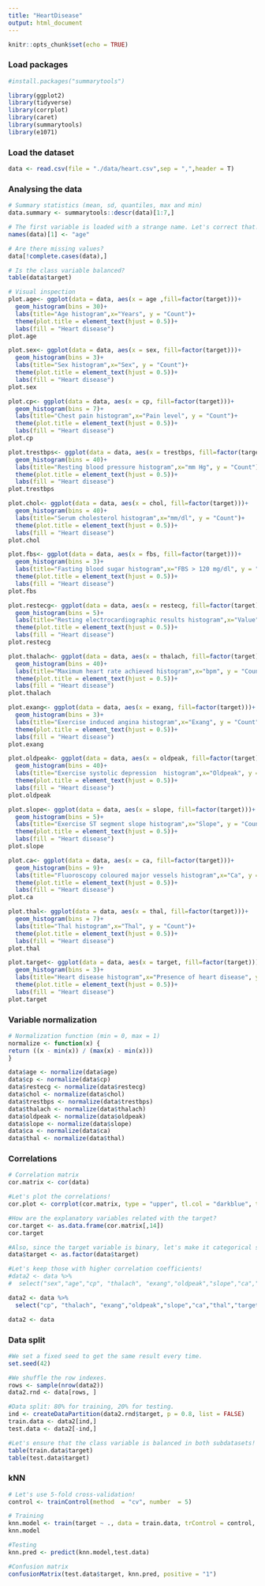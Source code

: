```yaml
---
title: "HeartDisease"
output: html_document
---
```


```r
knitr::opts_chunk$set(echo = TRUE)
```

### Load packages
```r
#install.packages("summarytools")

library(ggplot2)
library(tidyverse)
library(corrplot)
library(caret)
library(summarytools)
library(e1071)
```


### Load the dataset
```r
data <- read.csv(file = "./data/heart.csv",sep = ",",header = T) 
```


### Analysing the data
```r
# Summary statistics (mean, sd, quantiles, max and min)
data.summary <- summarytools::descr(data)[1:7,]

# The first variable is loaded with a strange name. Let's correct that!
names(data)[1] <- "age"

# Are there missing values?
data[!complete.cases(data),] 

# Is the class variable balanced?
table(data$target)

# Visual inspection
plot.age<- ggplot(data = data, aes(x = age ,fill=factor(target)))+
  geom_histogram(bins = 30)+
  labs(title="Age histogram",x="Years", y = "Count")+
  theme(plot.title = element_text(hjust = 0.5))+
  labs(fill = "Heart disease")
plot.age

plot.sex<- ggplot(data = data, aes(x = sex, fill=factor(target)))+
  geom_histogram(bins = 3)+
  labs(title="Sex histogram",x="Sex", y = "Count")+
  theme(plot.title = element_text(hjust = 0.5))+
  labs(fill = "Heart disease")
plot.sex

plot.cp<- ggplot(data = data, aes(x = cp, fill=factor(target)))+
  geom_histogram(bins = 7)+
  labs(title="Chest pain histogram",x="Pain level", y = "Count")+
  theme(plot.title = element_text(hjust = 0.5))+
  labs(fill = "Heart disease")
plot.cp

plot.trestbps<- ggplot(data = data, aes(x = trestbps, fill=factor(target)))+
  geom_histogram(bins = 40)+
  labs(title="Resting blood pressure histogram",x="mm Hg", y = "Count")+
  theme(plot.title = element_text(hjust = 0.5))+
  labs(fill = "Heart disease")
plot.trestbps

plot.chol<- ggplot(data = data, aes(x = chol, fill=factor(target)))+
  geom_histogram(bins = 40)+
  labs(title="Serum cholesterol histogram",x="mm/dl", y = "Count")+
  theme(plot.title = element_text(hjust = 0.5))+
  labs(fill = "Heart disease")
plot.chol

plot.fbs<- ggplot(data = data, aes(x = fbs, fill=factor(target)))+
  geom_histogram(bins = 3)+
  labs(title="Fasting blood sugar histogram",x="FBS > 120 mg/dl", y = "Count")+
  theme(plot.title = element_text(hjust = 0.5))+
  labs(fill = "Heart disease")
plot.fbs

plot.restecg<- ggplot(data = data, aes(x = restecg, fill=factor(target)))+
  geom_histogram(bins = 5)+
  labs(title="Resting electrocardiographic results histogram",x="Value", y = "Count")+
  theme(plot.title = element_text(hjust = 0.5))+
  labs(fill = "Heart disease")
plot.restecg

plot.thalach<- ggplot(data = data, aes(x = thalach, fill=factor(target)))+
  geom_histogram(bins = 40)+
  labs(title="Maximum heart rate achieved histogram",x="bpm", y = "Count")+
  theme(plot.title = element_text(hjust = 0.5))+
  labs(fill = "Heart disease")
plot.thalach

plot.exang<- ggplot(data = data, aes(x = exang, fill=factor(target)))+
  geom_histogram(bins = 3)+
  labs(title="Exercise induced angina histogram",x="Exang", y = "Count")+
  theme(plot.title = element_text(hjust = 0.5))+
  labs(fill = "Heart disease")
plot.exang

plot.oldpeak<- ggplot(data = data, aes(x = oldpeak, fill=factor(target)))+
  geom_histogram(bins = 40)+
  labs(title="Exercise systolic depression  histogram",x="Oldpeak", y = "Count")+
  theme(plot.title = element_text(hjust = 0.5))+
  labs(fill = "Heart disease")
plot.oldpeak

plot.slope<- ggplot(data = data, aes(x = slope, fill=factor(target)))+
  geom_histogram(bins = 5)+
  labs(title="Exercise ST segment slope histogram",x="Slope", y = "Count")+
  theme(plot.title = element_text(hjust = 0.5))+
  labs(fill = "Heart disease")
plot.slope

plot.ca<- ggplot(data = data, aes(x = ca, fill=factor(target)))+
  geom_histogram(bins = 9)+
  labs(title="Fluoroscopy coloured major vessels histogram",x="Ca", y = "Count")+
  theme(plot.title = element_text(hjust = 0.5))+
  labs(fill = "Heart disease")
plot.ca

plot.thal<- ggplot(data = data, aes(x = thal, fill=factor(target)))+
  geom_histogram(bins = 7)+
  labs(title="Thal histogram",x="Thal", y = "Count")+
  theme(plot.title = element_text(hjust = 0.5))+
  labs(fill = "Heart disease")
plot.thal

plot.target<- ggplot(data = data, aes(x = target, fill=factor(target)))+
  geom_histogram(bins = 3)+
  labs(title="Heart disease histogram",x="Presence of heart disease", y = "Count")+
  theme(plot.title = element_text(hjust = 0.5))+
  labs(fill = "Heart disease")
plot.target
```


<!-- ```{r} -->
<!-- data<-data %>% -->
<!--   filter(restecg!=2) -->
<!-- table(data$restecg) -->
<!-- ``` -->


### Variable normalization
```r
# Normalization function (min = 0, max = 1)
normalize <- function(x) {
return ((x - min(x)) / (max(x) - min(x)))
}

data$age <- normalize(data$age)
data$cp <- normalize(data$cp)
data$restecg <- normalize(data$restecg)
data$chol <- normalize(data$chol)
data$trestbps <- normalize(data$trestbps)
data$thalach <- normalize(data$thalach)
data$oldpeak <- normalize(data$oldpeak)
data$slope <- normalize(data$slope)
data$ca <- normalize(data$ca)
data$thal <- normalize(data$thal)
```

### Correlations
```r
# Correlation matrix
cor.matrix <- cor(data)

#Let's plot the correlations!
cor.plot <- corrplot(cor.matrix, type = "upper", tl.col = "darkblue", tl.srt = 45)

#How are the explanatory variables related with the target?
cor.target <- as.data.frame(cor.matrix[,14]) 
cor.target

#Also, since the target variable is binary, let's make it categorical so that the classifiers do not think we are trying to perform a regression. 
data$target <- as.factor(data$target)

#Let's keep those with higher correlation coefficients!
#data2 <- data %>% 
#  select("sex","age","cp", "thalach", "exang","oldpeak","slope","ca","thal","target")

data2 <- data %>% 
  select("cp", "thalach", "exang","oldpeak","slope","ca","thal","target")

data2 <- data

```

### Data split 
```r
#We set a fixed seed to get the same result every time. 
set.seed(42)

#We shuffle the row indexes.
rows <- sample(nrow(data2))
data2.rnd <- data[rows, ]

#Data split: 80% for training, 20% for testing. 
ind <- createDataPartition(data2.rnd$target, p = 0.8, list = FALSE)
train.data <- data2[ind,]
test.data <- data2[-ind,]

#Let's ensure that the class variable is balanced in both subdatasets!
table(train.data$target)
table(test.data$target)
```



### kNN
```r
# Let's use 5-fold cross-validation!
control <- trainControl(method  = "cv", number  = 5)

# Training
knn.model <- train(target ~ ., data = train.data, trControl = control, metric = "Accuracy", method = "knn", tuneGrid = expand.grid(k = 1:15))
knn.model

#Testing
knn.pred <- predict(knn.model,test.data)

#Confusion matrix
confusionMatrix(test.data$target, knn.pred, positive = "1")

```









